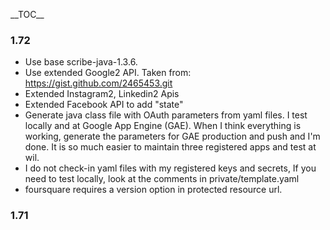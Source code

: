 __TOC__
===1.72===
* Use base scribe-java-1.3.6.
* Use extended Google2 API. Taken from: https://gist.github.com/2465453.git
* Extended Instagram2, Linkedin2 Apis
* Extended Facebook API to add "state"
* Generate java class file with OAuth parameters from yaml files. I test locally and at Google App Engine (GAE). When I think everything is working, generate the parameters for GAE production and push and I'm done.  It is so much easier to maintain three registered apps and test at wil.
* I do not check-in yaml files with my registered keys and secrets, If you need to test locally, look at the comments in private/template.yaml
* foursquare requires a version option in protected resource url.

===1.71===

